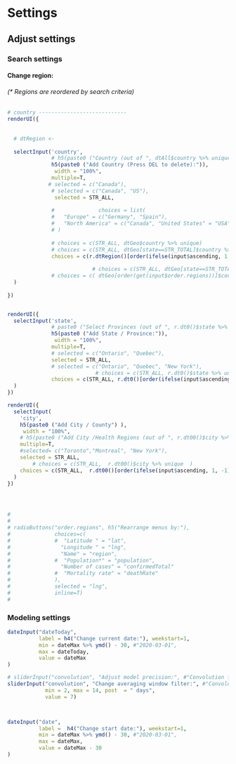# Settings

## Adjust settings


### Search settings

#### Change region:

###### (* Regions are reordered by search criteria)

<!-- ###### ** Regions are reordered by criteria - for easier selection -->
```r
# country ----------------------------
renderUI({
  
  
  # dtRegion <- 
  
  selectInput('country',
              # h5(paste0 ("Country (out of ", dtAll$country %>% unique %>% length, "):") ),
              h5(paste0 ("Add Country (Press DEL to delete):")),
               width = "100%", 
              multiple=T,
             # selected = c("Canada"),
              # selected = c("Canada", "US"),
               selected = STR_ALL,
              
              #              choices = list(
              #   "Europe" = c("Germany", "Spain"),
              #   "North America" = c("Canada", "United States" = "USA")
              # )
              
              # choices = c(STR_ALL, dtGeo$country %>% unique)
              # choices = c(STR_ALL, dtGeo[state==STR_TOTAL]$country %>% unique)
              choices = c(r.dtRegion()[order(ifelse(input$ascending, 1, -1)*get(input$sortby))]$country %>% unique)
             
                           # choices = c(STR_ALL, dtGeo[state==STR_TOTAL][order(ifelse(input$ascending, 1, -1)*get(input$sortby))]$country %>% unique)
              # choices = c( dtGeo[order(get(input$order.regions))]$country %>% unique)
  )
  
})


renderUI({
  selectInput('state',
              # paste0 ("Select Provinces (out of ", r.dt0()$state %>% unique %>% length - 1, "):"),
              h5(paste0 ("Add State / Province:")),
               width = "100%", 
              multiple=T, 
              # selected = c("Ontario", "Quebec"),
              selected = STR_ALL,
              # selected = c("Ontario", "Quebec", "New York"),
                            # choices = c(STR_ALL, r.dt0()$state %>% unique  )
              choices = c(STR_ALL, r.dt0()[order(ifelse(input$ascending, 1, -1)*get(input$sortby))]$state %>% unique  )
  )
})

renderUI({
  selectInput(
    'city',
    h5(paste0 ("Add City / County") ),
     width = "100%", 
    # h5(paste0 ("Add City /Health Regions (out of ", r.dt00()$city %>% unique %>% length - 1, "):") ),
    multiple=T,
    #selected= c("Toronto","Montreal", "New York"),
    selected = STR_ALL,
        # choices = c(STR_ALL,  r.dt00()$city %>% unique  )
    choices = c(STR_ALL,  r.dt00()[order(ifelse(input$ascending, 1, -1)*get(input$sortby))]$city %>% unique  )
  )
})




# 
# 
# radioButtons("order.regions", h5("Rearrange menus by:"),
#              choices=c(
#              #  "Latitude " = "lat",
#                "Longitude " = "lng",
#                "Name" = "region",
#              #  "Population*" = "population",
#                "Number of cases" = "confirmedTotal"
#              #  "Mortality rate" = "deathRate"
#              ),
#              selected = "lng",
#              inline=T)
# 

```

### Modeling settings


```r


dateInput("dateToday",
          label = h4("Change current date:"), weekstart=1,
          min = dateMax %>% ymd() - 30, #"2020-03-01",
          max = dateToday,
          value = dateMax
)
```


```r

# sliderInput("convolution", "Adjust model precision:", #"Convolution filter size", # "Compute over:", #Averaging  window size, #Precision
sliderInput("convolution", "Change averaging window filter:", #"Convolution filter
            min = 2, max = 14, post  = " days",
            value = 7)



dateInput("date",
          label =  h4("Change start date:"), weekstart=1,
          min = dateMax %>% ymd() - 30, #"2020-03-01",
          max = dateMax,
          value = dateMax - 30 
)


```
